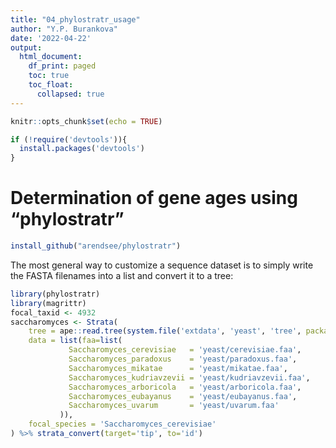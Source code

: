 ```yaml
---
title: "04_phylostratr_usage"
author: "Y.P. Burankova"
date: '2022-04-22'
output: 
  html_document:
    df_print: paged
    toc: true
    toc_float:
      collapsed: true
---
```


```r
knitr::opts_chunk$set(echo = TRUE)
```

```r
if (!require('devtools')){
  install.packages('devtools')
}
```

# Determination of gene ages using "phylostratr"

```r
install_github("arendsee/phylostratr")
```


The most general way to customize a sequence dataset is to simply write the FASTA filenames into a list and convert it to a tree:

```r
library(phylostratr)
library(magrittr)
focal_taxid <- 4932
saccharomyces <- Strata(
    tree = ape::read.tree(system.file('extdata', 'yeast', 'tree', package='phylostratr')),
    data = list(faa=list(
             Saccharomyces_cerevisiae   = 'yeast/cerevisiae.faa',
             Saccharomyces_paradoxus    = 'yeast/paradoxus.faa',
             Saccharomyces_mikatae      = 'yeast/mikatae.faa',
             Saccharomyces_kudriavzevii = 'yeast/kudriavzevii.faa',
             Saccharomyces_arboricola   = 'yeast/arboricola.faa',
             Saccharomyces_eubayanus    = 'yeast/eubayanus.faa',
             Saccharomyces_uvarum       = 'yeast/uvarum.faa'
           )),
    focal_species = 'Saccharomyces_cerevisiae'
) %>% strata_convert(target='tip', to='id')
```

